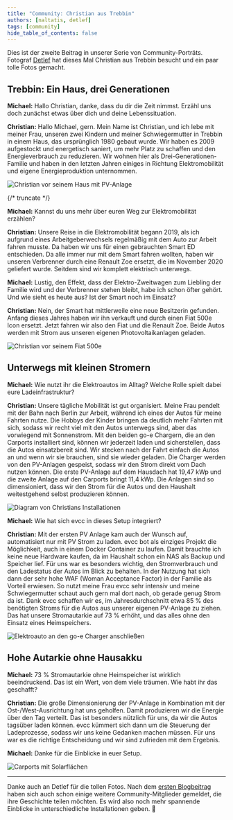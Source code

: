 ```yaml
---
title: "Community: Christian aus Trebbin"
authors: [naltatis, detlef]
tags: [community]
hide_table_of_contents: false
---
```


Dies ist der zweite Beitrag in unserer Serie von Community-Porträts.
Fotograf [Detlef](https://hee.se) hat dieses Mal Christian aus Trebbin besucht und ein paar tolle Fotos gemacht.

## Trebbin: Ein Haus, drei Generationen

**Michael:** Hallo Christian, danke, dass du dir die Zeit nimmst.
Erzähl uns doch zunächst etwas über dich und deine Lebenssituation.

**Christian:** Hallo Michael, gern.
Mein Name ist Christian, und ich lebe mit meiner Frau, unseren zwei Kindern und meiner Schwiegermutter in Trebbin in einem Haus, das ursprünglich 1980 gebaut wurde.
Wir haben es 2009 aufgestockt und energetisch saniert, um mehr Platz zu schaffen und den Energieverbrauch zu reduzieren.
Wir wohnen hier als Drei-Generationen-Familie und haben in den letzten Jahren einiges in Richtung Elektromobilität und eigene Energieproduktion unternommen.

![Christian vor seinem Haus mit PV-Anlage](./christian-haus-pv.webp)

{/* truncate */}

**Michael:** Kannst du uns mehr über euren Weg zur Elektromobilität erzählen?

**Christian:** Unsere Reise in die Elektromobilität begann 2019, als ich aufgrund eines Arbeitgeberwechsels regelmäßig mit dem Auto zur Arbeit fahren musste.
Da haben wir uns für einen gebrauchten Smart ED entschieden.
Da alle immer nur mit dem Smart fahren wollten, haben wir unseren Verbrenner durch eine Renault Zoe ersetzt, die im November 2020 geliefert wurde.
Seitdem sind wir komplett elektrisch unterwegs.

**Michael:** Lustig, den Effekt, dass der Elektro-Zweitwagen zum Liebling der Familie wird und der Verbrenner stehen bleibt, habe ich schon öfter gehört.
Und wie sieht es heute aus?
Ist der Smart noch im Einsatz?

**Christian:** Nein, der Smart hat mittlerweile eine neue Besitzerin gefunden.
Anfang dieses Jahres haben wir ihn verkauft und durch einen Fiat 500e Icon ersetzt.
Jetzt fahren wir also den Fiat und die Renault Zoe.
Beide Autos werden mit Strom aus unseren eigenen Photovoltaikanlagen geladen.

![Christian vor seinem Fiat 500e](./christian-fiat-500e-carport.webp)

## Unterwegs mit kleinen Stromern

**Michael:** Wie nutzt ihr die Elektroautos im Alltag?
Welche Rolle spielt dabei eure Ladeinfrastruktur?

**Christian:** Unsere tägliche Mobilität ist gut organisiert.
Meine Frau pendelt mit der Bahn nach Berlin zur Arbeit, während ich eines der Autos für meine Fahrten nutze.
Die Hobbys der Kinder bringen da deutlich mehr Fahrten mit sich, sodass wir recht viel mit den Autos unterwegs sind, aber das vorwiegend mit Sonnenstrom. 
Mit den beiden go-e Chargern, die an den Carports installiert sind, können wir jederzeit laden und sicherstellen, dass die Autos einsatzbereit sind.
Wir stecken nach der Fahrt einfach die Autos an und wenn wir sie brauchen, sind sie wieder geladen. Die Charger werden von den PV-Anlagen gespeist, sodass wir den Strom direkt vom Dach nutzen können. 
Die erste PV-Anlage auf dem Hausdach hat 19,47 kWp und die zweite Anlage auf den Carports bringt 11,4 kWp. 
Die Anlagen sind so dimensioniert, dass wir den Strom für die Autos und den Haushalt weitestgehend selbst produzieren können.

![Diagram von Christians Installationen](./christian-diagram.svg)

**Michael:** Wie hat sich evcc in dieses Setup integriert?

**Christian:** Mit der ersten PV Anlage kam auch der Wunsch auf, automatisiert nur mit PV Strom zu laden.
evcc bot als einziges Projekt die Möglichkeit, auch in einem Docker Container zu laufen.
Damit brauchte ich keine neue Hardware kaufen, da im Haushalt schon ein NAS als Backup und Speicher lief.
Für uns war es besonders wichtig, den Stromverbrauch und den Ladestatus der Autos im Blick zu behalten.
In der Nutzung hat sich dann der sehr hohe WAF (Woman Acceptance Factor) in der Familie als Vorteil erwiesen.
So nutzt meine Frau evcc sehr intensiv und meine Schwiegermutter schaut auch gern mal dort nach, ob gerade genug Strom da ist. 
Dank evcc schaffen wir es, im Jahresdurchschnitt etwa 85 % des benötigten Stroms für die Autos aus unserer eigenen PV-Anlage zu ziehen.
Das hat unsere Stromautarkie auf 73 % erhöht, und das alles ohne den Einsatz eines Heimspeichers.

![Elektroauto an den go-e Charger anschließen](./christian-evcc-go-e-wallbox.webp)

## Hohe Autarkie ohne Hausakku

**Michael:** 73 % Stromautarkie ohne Heimspeicher ist wirklich beeindruckend.
Das ist ein Wert, von dem viele träumen.
Wie habt ihr das geschafft?

**Christian:** Die große Dimensionierung der PV-Anlage in Kombination mit der Ost-/West-Ausrichtung hat uns geholfen.
Damit produzieren wir die Energie über den Tag verteilt.
Das ist besonders nützlich für uns, da wir die Autos tagsüber laden können.
evcc kümmert sich dann um die Steuerung der Ladeprozesse, sodass wir uns keine Gedanken machen müssen.
Für uns war es die richtige Entscheidung und wir sind zufrieden mit dem Ergebnis.

**Michael:** Danke für die Einblicke in euer Setup.

![Carports mit Solarflächen](./christian-carports.webp)

---

Danke auch an Detlef für die tollen Fotos.
Nach dem [ersten Blogbeitrag](/blog/2024/08/09/portrait-arne-gifhorn) haben sich auch schon einige weitere Community-Mitglieder gemeldet, die ihre Geschichte teilen möchten.
Es wird also noch mehr spannende Einblicke in unterschiedliche Installationen geben. 🤩
